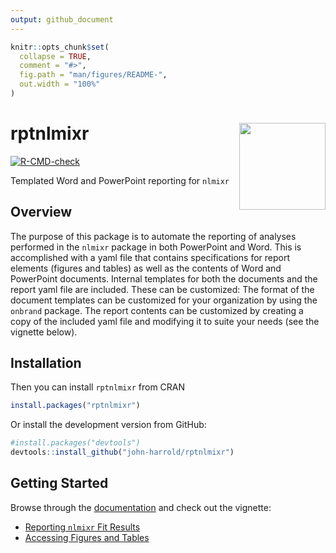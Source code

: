 ```yaml
---
output: github_document
---
```


<!-- README.md is generated from README.Rmd. Please edit that file -->

```r
knitr::opts_chunk$set(
  collapse = TRUE,
  comment = "#>",
  fig.path = "man/figures/README-",
  out.width = "100%"
)
```

# rptnlmixr <img src="man/figures/rptnlmixr_hex.png" align="right" width="138.5" />

<!-- badges: start -->
[![R-CMD-check](https://github.com/john-harrold/rptnlmixr/workflows/R-CMD-check/badge.svg)](https://github.com/john-harrold/rptnlmixr/actions)
<!---
[![CRAN checks](https://cranchecks.info/badges/summary/rptnlmixr)](https://cran.r-project.org/web/checks/check_results_rptnlmixr.html)
-->
<!-- badges: end -->

Templated Word and PowerPoint reporting for `nlmixr`

## Overview

The purpose of this package is to automate the reporting of analyses performed in the `nlmixr` package in both PowerPoint and Word. This is accomplished with a yaml file that contains specifications for report elements (figures and tables) as well as the contents of Word and PowerPoint documents. Internal templates for both the documents and the report yaml file are included. These can be customized: The format of the document templates can be customized for your organization by using the `onbrand` package. The report contents can be customized by creating a copy of the included yaml file and modifying it to suite your needs (see the vignette below). 

## Installation

Then you can install `rptnlmixr` from CRAN

```r
install.packages("rptnlmixr") 
```

Or install the development version from GitHub:

```r
#install.packages("devtools") 
devtools::install_github("john-harrold/rptnlmixr")
```

## Getting Started  

Browse through the [documentation](https://rptnlmixr.ubiquity.tools/) and check out the vignette: 

* [Reporting `nlmixr` Fit Results](https://rptnlmixr.ubiquity.tools/articles/Reportin_nlmixr_Fit_Results.html)
* [Accessing Figures and Tables](https://rptnmlixr.ubiquity.tools/articles/Accessing_Figures_and_Tables.html)
